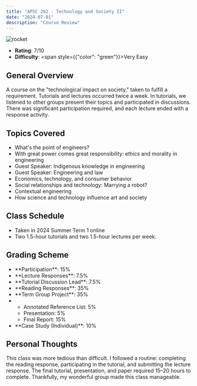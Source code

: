```yaml
---
title: "APSC 262 - Technology and Society II"
date: "2024-07-01"
description: "Course Review"
---
```


<div style={{ textAlign: "center" }}>
  <img
    src="/images/rocket.jpg"
    alt="rocket"
    style={{ maxWidth: "50%", height: "auto" }}
  />
</div>

- **Rating**: 7/10
- **Difficulty**: <span style={{"color": "green"}}>Very Easy</span>

## **General Overview**

<div style={{ marginBottom: "20px" }}>
  <p>
    A course on the "technological impact on society," taken to fulfill a
    requirement. Tutorials and lectures occurred twice a week. In tutorials, we
    listened to other groups present their topics and participated in
    discussions. There was significant participation required, and each lecture
    ended with a response activity.
  </p>
</div>

## **Topics Covered**

<div style={{ marginBottom: "20px" }}>
  <ul>
    <li>What's the point of engineers?</li>
    <li>
      With great power comes great responsibility: ethics and morality in
      engineering
    </li>
    <li>Guest Speaker: Indigenous knowledge in engineering</li>
    <li>Guest Speaker: Engineering and law</li>
    <li>Economics, technology, and consumer behavior</li>
    <li>Social relationships and technology: Marrying a robot?</li>
    <li>Contextual engineering</li>
    <li>How science and technology influence art and society</li>
  </ul>
</div>

## **Class Schedule**

<div style={{ marginBottom: "20px" }}>
  <ul>
    <li>Taken in 2024 Summer Term 1 online</li>
    <li>Two 1.5-hour tutorials and two 1.5-hour lectures per week.</li>
  </ul>
</div>

## **Grading Scheme**

<div style={{ marginBottom: "20px" }}>
  <ul>
    <li>**Participation**: 15%</li>
    <li>**Lecture Responses**: 7.5%</li>
    <li>**Tutorial Discussion Lead**: 7.5%</li>
    <li>**Reading Responses**: 35%</li>
    <li>**Term Group Project**: 35%</li>
    <li>
      <ul>
        <li>Annotated Reference List: 5%</li>
        <li>Presentation: 5%</li>
        <li>Final Report: 15%</li>
      </ul>
    </li>
    <li>**Case Study (Individual)**: 10%</li>
  </ul>
</div>

## **Personal Thoughts**

<div style={{ marginBottom: "20px" }}>
<p>
  This class was more tedious than difficult. I followed a routine: completing
  the reading response, participating in the tutorial, and submitting the
  lecture response. The final tutorial, presentation, and paper required 15–20 hours to complete.
  Thankfully, my wonderful group made this class manageable.
</p>
</div>
